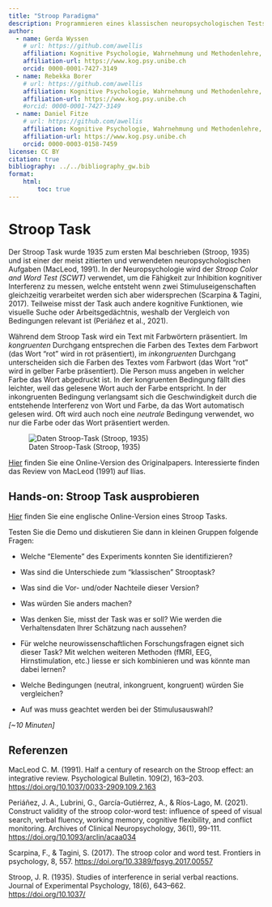 ```yaml
---
title: "Stroop Paradigma"
description: Programmieren eines klassischen neuropsychologischen Tests mit PsychoPy.
author:
  - name: Gerda Wyssen
    # url: https://github.com/awellis
    affiliation: Kognitive Psychologie, Wahrnehmung und Methodenlehre, Universität Bern 
    affiliation-url: https://www.kog.psy.unibe.ch
    orcid: 0000-0001-7427-3149
  - name: Rebekka Borer
    # url: https://github.com/awellis
    affiliation: Kognitive Psychologie, Wahrnehmung und Methodenlehre, Universität Bern 
    affiliation-url: https://www.kog.psy.unibe.ch
    #orcid: 0000-0001-7427-3149
  - name: Daniel Fitze
    # url: https://github.com/awellis
    affiliation: Kognitive Psychologie, Wahrnehmung und Methodenlehre, Universität Bern 
    affiliation-url: https://www.kog.psy.unibe.ch
    orcid: 0000-0003-0158-7459 
license: CC BY
citation: true
bibliography: ../../bibliography_gw.bib
format:
    html:
        toc: true
---
```


# Stroop Task

Der Stroop Task wurde 1935 zum ersten Mal beschrieben (Stroop, 1935) und ist einer der meist zitierten und verwendeten neuropsychologischen Aufgaben (MacLeod, 1991). In der Neuropsychologie wird der _Stroop Color and Word Test (SCWT)_ verwendet, um die Fähigkeit zur Inhibition kognitiver Interferenz zu messen, welche entsteht wenn zwei Stimuluseigenschaften gleichzeitig verarbeitet werden sich aber widersprechen (Scarpina & Tagini, 2017). Teilweise misst der Task auch andere kognitive Funktionen, wie visuelle Suche oder Arbeitsgedächtnis, weshalb der Vergleich von Bedingungen relevant ist (Periáñez et al., 2021).

Während dem Stroop Task wird ein Text mit Farbwörtern präsentiert. Im *kongruenten* Durchgang entsprechen die Farben des Textes dem Farbwort (das Wort "rot" wird in rot präsentiert), im *inkongruenten* Durchgang unterscheiden sich die Farben des Textes vom Farbwort (das Wort "rot" wird in gelber Farbe präsentiert). Die Person muss angeben in welcher Farbe das Wort abgedruckt ist. In der kongruenten Bedingung fällt dies leichter, weil das gelesene Wort auch der Farbe entspricht. In der inkongruenten Bedingung verlangsamt sich die Geschwindigkeit durch die entstehende Interferenz von Wort und Farbe, da das Wort automatisch gelesen wird. Oft wird auch noch eine *neutrale* Bedingung verwendet, wo nur die Farbe oder das Wort präsentiert werden.

![Daten Stroop-Task (Stroop, 1935)](img/stroop_original.JPG)

<aside>[Hier](http://psychclassics.yorku.ca/Stroop/) finden Sie eine Online-Version des Originalpapers. Interessierte finden das Review von MacLeod (1991) auf Ilias.</aside>


::: callout-caution
## Hands-on: Stroop Task ausprobieren

[Hier](https://www.psytoolkit.org/experiment-library/stroop.html) finden Sie eine englische Online-Version eines Stroop Tasks.

Testen Sie die Demo und diskutieren Sie dann in kleinen Gruppen folgende Fragen:

-   Welche "Elemente" des Experiments konnten Sie identifizieren?

-   Was sind die Unterschiede zum "klassischen" Strooptask?

-   Was sind die Vor- und/oder Nachteile dieser Version?

-   Was würden Sie anders machen?

-   Was denken Sie, misst der Task was er soll? Wie werden die Verhaltensdaten Ihrer Schätzung nach aussehen?

-   Für welche neurowissenschaftlichen Forschungsfragen eignet sich dieser Task? Mit welchen weiteren Methoden (fMRI, EEG, Hirnstimulation, etc.) liesse er sich kombinieren und was könnte man dabei lernen?

-   Welche Bedingungen (neutral, inkongruent, kongruent) würden Sie vergleichen? 

- Auf was muss geachtet werden bei der Stimulusauswahl?

*\[\~10 Minuten\]*
:::


## Referenzen

MacLeod C. M. (1991). Half a century of research on the Stroop effect: an integrative review. Psychological Bulletin. 109(2), 163--203. [https://doi.org/10.1037/0033-2909.109.2.163](https://doi.org/10.1037/0033-2909.109.2.163)

Periáñez, J. A., Lubrini, G., García-Gutiérrez, A., & Ríos-Lago, M. (2021). Construct validity of the stroop color-word test: influence of speed of visual search, verbal fluency, working memory, cognitive flexibility, and conflict monitoring. Archives of Clinical Neuropsychology, 36(1), 99-111. [https://doi.org/10.1093/arclin/acaa034](https://doi.org/10.1093/arclin/acaa034)

Scarpina, F., & Tagini, S. (2017). The stroop color and word test. Frontiers in psychology, 8, 557. [https://doi.org/10.3389/fpsyg.2017.00557](https://doi.org/10.3389/fpsyg.2017.00557)

Stroop, J. R. (1935). Studies of interference in serial verbal reactions. Journal of Experimental Psychology, 18(6), 643--662. [https://doi.org/10.1037/](https://doi.org/10.1037/)


